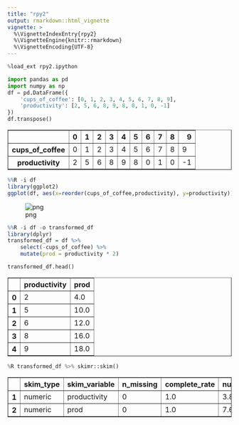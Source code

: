```yaml
---
title: "rpy2"
output: rmarkdown::html_vignette
vignette: >
  %\VignetteIndexEntry{rpy2}
  %\VignetteEngine{knitr::rmarkdown}
  %\VignetteEncoding{UTF-8}
---
```


```python
%load_ext rpy2.ipython
```


```python
import pandas as pd
import numpy as np
df = pd.DataFrame({
    'cups_of_coffee': [0, 1, 2, 3, 4, 5, 6, 7, 8, 9],
    'productivity': [2, 5, 6, 8, 9, 8, 0, 1, 0, -1]
})
df.transpose()
```




<div>
<style scoped>
    .dataframe tbody tr th:only-of-type {
        vertical-align: middle;
    }

    .dataframe tbody tr th {
        vertical-align: top;
    }
    
    .dataframe thead th {
        text-align: right;
    }
</style>
<table border="1" class="dataframe">
  <thead>
    <tr style="text-align: right;">
      <th></th>
      <th>0</th>
      <th>1</th>
      <th>2</th>
      <th>3</th>
      <th>4</th>
      <th>5</th>
      <th>6</th>
      <th>7</th>
      <th>8</th>
      <th>9</th>
    </tr>
  </thead>
  <tbody>
    <tr>
      <th>cups_of_coffee</th>
      <td>0</td>
      <td>1</td>
      <td>2</td>
      <td>3</td>
      <td>4</td>
      <td>5</td>
      <td>6</td>
      <td>7</td>
      <td>8</td>
      <td>9</td>
    </tr>
    <tr>
      <th>productivity</th>
      <td>2</td>
      <td>5</td>
      <td>6</td>
      <td>8</td>
      <td>9</td>
      <td>8</td>
      <td>0</td>
      <td>1</td>
      <td>0</td>
      <td>-1</td>
    </tr>
  </tbody>
</table>
</div>




```r
%%R -i df 
library(ggplot2)
ggplot(df, aes(x=reorder(cups_of_coffee,productivity), y=productivity)) + geom_col() + coord_flip()
```


![png](https://gitee.com/jixing475/tuchuang/raw/master/uPic/output_3_0.png)



```r
%%R -i df -o transformed_df
library(dplyr)
transformed_df = df %>% 
    select(-cups_of_coffee) %>% 
    mutate(prod = productivity * 2)
```


```python
transformed_df.head()
```




<div>
<style scoped>
    .dataframe tbody tr th:only-of-type {
        vertical-align: middle;
    }

    .dataframe tbody tr th {
        vertical-align: top;
    }
    
    .dataframe thead th {
        text-align: right;
    }
</style>
<table border="1" class="dataframe">
  <thead>
    <tr style="text-align: right;">
      <th></th>
      <th>productivity</th>
      <th>prod</th>
    </tr>
  </thead>
  <tbody>
    <tr>
      <th>0</th>
      <td>2</td>
      <td>4.0</td>
    </tr>
    <tr>
      <th>1</th>
      <td>5</td>
      <td>10.0</td>
    </tr>
    <tr>
      <th>2</th>
      <td>6</td>
      <td>12.0</td>
    </tr>
    <tr>
      <th>3</th>
      <td>8</td>
      <td>16.0</td>
    </tr>
    <tr>
      <th>4</th>
      <td>9</td>
      <td>18.0</td>
    </tr>
  </tbody>
</table>
</div>




```python
%R transformed_df %>% skimr::skim()
```




<div>
<style scoped>
    .dataframe tbody tr th:only-of-type {
        vertical-align: middle;
    }

    .dataframe tbody tr th {
        vertical-align: top;
    }
    
    .dataframe thead th {
        text-align: right;
    }
</style>
<table border="1" class="dataframe">
  <thead>
    <tr style="text-align: right;">
      <th></th>
      <th>skim_type</th>
      <th>skim_variable</th>
      <th>n_missing</th>
      <th>complete_rate</th>
      <th>numeric.mean</th>
      <th>numeric.sd</th>
      <th>numeric.p0</th>
      <th>numeric.p25</th>
      <th>numeric.p50</th>
      <th>numeric.p75</th>
      <th>numeric.p100</th>
      <th>numeric.hist</th>
    </tr>
  </thead>
  <tbody>
    <tr>
      <th>1</th>
      <td>numeric</td>
      <td>productivity</td>
      <td>0</td>
      <td>1.0</td>
      <td>3.8</td>
      <td>3.823901</td>
      <td>-1.0</td>
      <td>0.25</td>
      <td>3.5</td>
      <td>7.5</td>
      <td>9.0</td>
      <td>▇▂▂▂▆</td>
    </tr>
    <tr>
      <th>2</th>
      <td>numeric</td>
      <td>prod</td>
      <td>0</td>
      <td>1.0</td>
      <td>7.6</td>
      <td>7.647803</td>
      <td>-2.0</td>
      <td>0.50</td>
      <td>7.0</td>
      <td>15.0</td>
      <td>18.0</td>
      <td>▇▂▂▂▆</td>
    </tr>
  </tbody>
</table>
</div>



